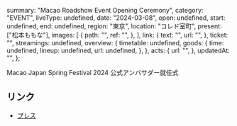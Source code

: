   summary: "Macao Roadshow Event Opening Ceremony",
  category: "EVENT",
  liveType: undefined,
  date: "2024-03-08",
  open: undefined,
  start: undefined,
  end: undefined,
  region: "東京",
  location: "コレド室町",
  present: ["松本ももな"],
  images: [
    {
      path: "",
      ref: "",
    },
  ],
  link: {
    text: "",
    url: "",
  },
  ticket: "",
  streamings: undefined,
  overview: {
    timetable: undefined,
    goods: {
      time: undefined,
      lineup: undefined,
      url: undefined,
    },
  },
  acts: {
    url: "",
  },
  updatedAt: "",
};

Macao Japan Spring Festival 2024 公式アンバサダー就任式

## リンク

- [プレス](https://prtimes.jp/main/html/rd/p/000000577.000025517.html)
